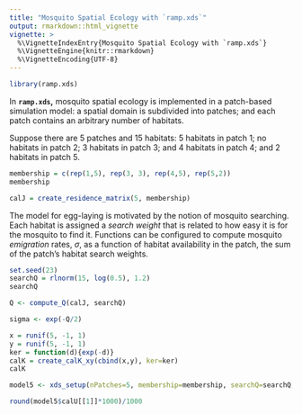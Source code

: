 ```yaml
---
title: "Mosquito Spatial Ecology with `ramp.xds`"
output: rmarkdown::html_vignette
vignette: >
  %\VignetteIndexEntry{Mosquito Spatial Ecology with `ramp.xds`}
  %\VignetteEngine{knitr::rmarkdown}
  %\VignetteEncoding{UTF-8}
---
```


```r
library(ramp.xds)
```


In **`ramp.xds`,** mosquito spatial ecology is implemented in a patch-based simulation model: a spatial domain is subdivided into patches; and each patch contains an arbitrary number of habitats. 

Suppose there are 5 patches and 15 habitats: 5 habitats in patch 1; no habitats in patch 2; 3 habitats in patch 3; and 4 habitats in patch 4; and 2 habitats in patch 5. 

```r
membership = c(rep(1,5), rep(3, 3), rep(4,5), rep(5,2))
membership
```
```r
calJ = create_residence_matrix(5, membership)
```

The model for egg-laying is motivated by the notion of mosquito searching. Each habitat is assigned a *search weight* that is related to how easy it is for the mosquito to find it. Functions can be configured to compute mosquito *emigration* rates, $\sigma,$ as a function of habitat availability in the patch, the sum of the patch's habitat search weights.  

```r
set.seed(23)
searchQ = rlnorm(15, log(0.5), 1.2)
searchQ
```

```r
Q <- compute_Q(calJ, searchQ)
```

```r
sigma <- exp(-Q/2)
```

```r
x = runif(5, -1, 1)
y = runif(5, -1, 1)
ker = function(d){exp(-d)}
calK = create_calK_xy(cbind(x,y), ker=ker)
calK
```

```r
model5 <- xds_setup(nPatches=5, membership=membership, searchQ=searchQ, calK=calK)
```

```r
round(model5$calU[[1]]*1000)/1000
```
